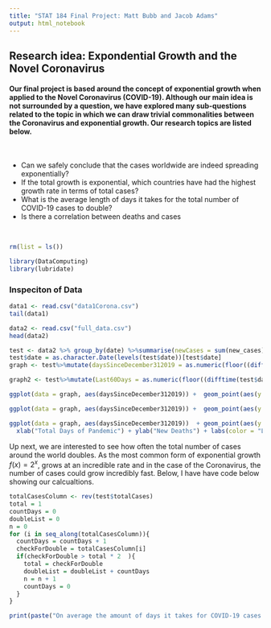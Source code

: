 ```yaml
---
title: "STAT 184 Final Project: Matt Bubb and Jacob Adams"
output: html_notebook
---
```

## Research idea: Expondential Growth and the Novel Coronavirus

#### Our final project is based around the concept of exponential growth when applied to the Novel Coronavirus (COVID-19). Although our main idea is not surrounded by a question, we have explored many sub-questions related to the topic in which we can draw trivial commonalities between the Coronavirus and exponential growth. Our research topics are listed below.  
<br/>

- Can we safely conclude that the cases worldwide are indeed spreading exponentially?
- If the total growth is exponential, which countries have had the highest growth rate in terms of total cases? 
- What is the average length of days it takes for the total number of COVID-19 cases to double?
- Is there a correlation between deaths and cases

<br/> 


```r
rm(list = ls())

library(DataComputing)
library(lubridate)
```

### Inspeciton of Data
```r
data1 <- read.csv("data1Corona.csv")
tail(data1)
```
```r
data2 <- read.csv("full_data.csv")
head(data2)
```

```r
test <- data2 %>% group_by(date) %>%summarise(newCases = sum(new_cases),totalDeaths = sum(total_deaths) ,newDeaths = sum(new_deaths), totalCases = sum(total_cases)) %>% arrange(desc(date)) 
test$date = as.character.Date(levels(test$date))[test$date]
graph <- test%>%mutate(daysSinceDecember312019 = as.numeric(floor((difftime(test$date, min(test$date))/86400 )) ))

graph2 <- test%>%mutate(Last60Days = as.numeric(floor((difftime(test$date, min(test$date))/86400 )) )) %>% filter(Last60Days <= 60)
```





```r
ggplot(data = graph, aes(daysSinceDecember312019)) +  geom_point(aes(y = newCases, color = "New Cases")) + geom_point(aes(y = newDeaths, color = "New Deaths")) +geom_point(aes(y = totalDeaths, color = "Total Deaths")) +geom_point(aes(y = totalCases, color = "Total Cases")) + ggtitle("Cases vs Days", subtitle = "Since December*") + xlab("Total Days of Pandemic") + ylab("Cases") + labs(color = "Legend" )
```

```r
ggplot(data = graph, aes(daysSinceDecember312019)) +  geom_point(aes(y = newCases, color = "Cases")) + geom_point(aes(y = newDeaths, color = "Deaths")) +geom_point(aes(y = totalDeaths, color = "Total Deaths")) + ggtitle("Cases vs Days", subtitle = "Since December*") + xlab("Total Days of Pandemic") + ylab("Cases") + labs(color = "Legend" )
```

```r
ggplot(data = graph, aes(daysSinceDecember312019))  + geom_point(aes(y = newDeaths, color = "New Deaths")) +geom_point(aes(y = totalDeaths, color = "Total Deaths")) + ggtitle("Total Deaths", subtitle = "Since December*") +
  xlab("Total Days of Pandemic") + ylab("New Deaths") + labs(color = "Legend" )

```



Up next, we are interested to see how often the total number of cases around the world doubles. As the most common form of exponential growth $f(x) = 2^x$, grows at an incredible rate and in the case of the Coronavirus, the number of cases could grow incredibly fast. Below, I have have code below showing our calcualtions. 


```r




totalCasesColumn <- rev(test$totalCases)
total = 1
countDays = 0
doubleList = 0
n = 0
for (i in seq_along(totalCasesColumn)){
  countDays = countDays + 1
  checkForDouble = totalCasesColumn[i]
  if(checkForDouble > total * 2  ){
    total = checkForDouble
    doubleList = doubleList + countDays
    n = n + 1
    countDays = 0
  }
}

print(paste("On average the amount of days it takes for COVID-19 cases to double is:", floor(doubleList / n)))

```

